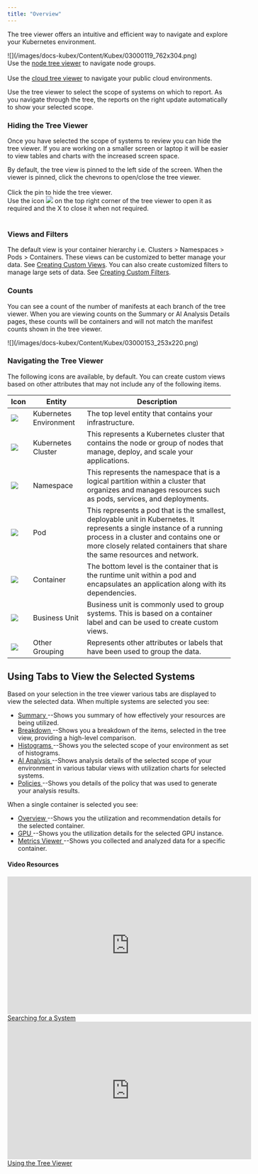 ```yaml
---
title: "Overview"
---
```


The tree viewer offers an intuitive and efficient way to navigate and explore your Kubernetes environment.


<Frame caption="Figure: Locating the Container Tree Viewer">
![](/images/docs-kubex/Content/Kubex/03000119_762x304.png)
</Frame>

<br/>


<InlineImageWithText href="/docs-kubex/Content/Kubex/Using_the_Node_Tree_Viewer" src="/images/docs-kubex/Content/Kubex/03000092.png">
Use the <a href="/docs-kubex/Content/Kubex/Using_the_Node_Tree_Viewer">node tree viewer</a> to navigate node groups.
</InlineImageWithText>
<br/><br/>
<InlineImageWithText href="/docs-kubex/Content/Cloudex/Using_the_Cloud_Tree_Viewer" src="/images/docs-kubex/Content/Kubex/03000171.png">
Use the <a href="/docs-kubex/Content/Cloudex/Using_the_Cloud_Tree_Viewer">cloud tree viewer</a> to navigate your public cloud environments.
</InlineImageWithText>


Use the tree viewer to select the scope of systems on which to report. As you navigate through the tree, the reports on the right update automatically to show your selected scope.

### Hiding the Tree Viewer

Once you have selected the scope of systems to review you can hide the tree viewer. If you are working on a smaller screen or laptop it will be easier to view tables and charts with the increased screen space.


<InlineImageWithText width={250} src="/images/docs-kubex/Content/Kubex/03000185.png">
By default, the tree view is pinned to the left side of the screen. 
When the viewer is pinned, click the chevrons to open/close the tree viewer.
</InlineImageWithText>
<br/><br/> 
<InlineImageWithText width={250} src="/images/docs-kubex/Content/Kubex/03000184.png">
Click the pin to hide the tree viewer. <br/>
Use the icon <img src="/images/docs-kubex/Content/Kubex/03000186.png" style={{width: '20px', height: '20px', display: 'inline', verticalAlign: 'middle'}} /> on the top right corner of the tree viewer to open it as required and the X to close it when not required.
</InlineImageWithText>
<br/><br/>


### Views and Filters

The default view is your container hierarchy i.e. Clusters > Namespaces > Pods > Containers. These views can be customized to better manage your data. See [Creating Custom Views](/docs-kubex/Content/Kubex/Creating_Custom_Views).
You can also create customized filters to manage large sets of data. See [Creating Custom Filters](/docs-kubex/Content/Kubex/Creating_Custom_Filters).

### Counts

You can see a count of the number of manifests at each branch of the tree viewer.
When you are viewing counts on the Summary or AI Analysis Details pages, these counts will be containers and will not match the manifest counts shown in the tree viewer.


<Frame caption="Figure: Manifest Counts">
![](/images/docs-kubex/Content/Kubex/03000153_253x220.png)
</Frame>



### Navigating the Tree Viewer

The following icons are available, by default. You can create custom views based on other attributes that may not include any of the following items.



<Accordion title="Table: Tree Viewer Icons">
<table>
<col/>
<col/>
<col/>
<thead>
<tr>
<th>
Icon
</th>
<th>
Entity
</th>
<th>
Description
</th>
</tr>
</thead>
<tbody>
<tr>
<td style={{verticalAlign: 'middle'}}>
<img src="/images/docs-kubex/Content/Kubex/03000004.png"/>
</td>
<td style={{verticalAlign: 'middle'}}>
Kubernetes Environment
</td>
<td style={{verticalAlign: 'middle'}}>
The top level entity that contains your infrastructure.
</td>
</tr>
<tr>
<td style={{verticalAlign: 'middle'}}>
<img src="/images/docs-kubex/Content/Kubex/03000005.png"/>
</td>
<td style={{verticalAlign: 'middle'}}>
Kubernetes Cluster
</td>
<td style={{verticalAlign: 'middle'}}>
This represents a Kubernetes cluster that contains the node or group of nodes that manage, deploy, and scale your applications.
</td>
</tr>
<tr>
<td style={{verticalAlign: 'middle'}}>
<img src="/images/docs-kubex/Content/Kubex/03000006.png"/>
</td>
<td style={{verticalAlign: 'middle'}}>
Namespace
</td>
<td style={{verticalAlign: 'middle'}}>
This represents the namespace that is a logical partition within a cluster that organizes and manages resources such as pods, services, and deployments.
</td>
</tr>
<tr>
<td style={{verticalAlign: 'middle'}}>
<img src="/images/docs-kubex/Content/Kubex/03000007.png"/>
</td>
<td style={{verticalAlign: 'middle'}}>
Pod
</td>
<td style={{verticalAlign: 'middle'}}>
This represents a pod that is the smallest, deployable unit in Kubernetes. It represents a single instance of a running process in a cluster and contains one or more closely related containers that share the same resources and network.
</td>
</tr>
<tr>
<td style={{verticalAlign: 'middle'}}>
<img src="/images/docs-kubex/Content/Kubex/03000008_54x56.png"/>
</td>
<td style={{verticalAlign: 'middle'}}>
Container 
</td>
<td style={{verticalAlign: 'middle'}}>
The bottom level is the container that is the runtime unit within a pod and encapsulates an application along with its dependencies.
</td>
</tr>
<tr>
<td style={{verticalAlign: 'middle'}}>
<img src="/images/docs-kubex/Content/Kubex/03000085.png"/>
</td>
<td style={{verticalAlign: 'middle'}}>
Business Unit
</td>
<td style={{verticalAlign: 'middle'}}>
Business unit is commonly used to group systems. This is based on a container label and can be used to create custom views.
</td>
</tr>
<tr>
<td style={{verticalAlign: 'middle'}}>
<img src="/images/docs-kubex/Content/Kubex/03000084.png"/>
</td>
<td style={{verticalAlign: 'middle'}}>
Other Grouping
</td>
<td style={{verticalAlign: 'middle'}}>
Represents other attributes or labels that have been used to group the data. 
</td>
</tr>
</tbody>
</table>
</Accordion>




## Using Tabs to View the Selected Systems

Based on your selection in the tree viewer various tabs are displayed to view the selected data. When multiple systems are selected you see:


<ul>
  <li>
    <a href="/docs-kubex/Content/Kubex/Summary_Tab">
    Summary
    </a>
    --Shows you summary of how effectively your resources are being utilized.
  </li>
  <li>
    <a href="/docs-kubex/Content/Kubex/Breakdown_Tab">
    Breakdown
    </a>
    --Shows you a breakdown of the items, selected in the tree view, providing a high-level comparison.
  </li>
  <li>
    <a href="/docs-kubex/Content/Kubex/Histograms_Tab">
    Histograms
    </a>
    --Shows you the selected scope of your environment as  set of histograms.
  </li>
  <li>
    <a href="/docs-kubex/Content/Kubex/AI_Analysis_Details_Tab">
    AI Analysis
    </a>
    --Shows analysis details of the selected scope of your environment in various tabular views with utilization charts for selected systems.
  </li>
  <li>
    <a href="/docs-kubex/Content/Kubex/Policies_Tab">
    Policies
    </a>
    --Shows you details of the policy that was used to generate your analysis results.
  </li>
</ul>


When a single container is selected you see:


<ul>
  <li>
    <a href="/docs-kubex/Content/Kubex/Overview_Tab">
    Overview
    </a>
    --Shows you the utilization and recommendation details for the selected container.
  </li>
  <li>
    <a href="/docs-kubex/Content/Kubex/GPU_Tab">
    GPU
    </a>
    --Shows you the utilization  details for the selected GPU instance.
  </li>
  <li>
    <a href="/docs-kubex/Content/Kubex/Metrics_Viewer_Tab">
    Metrics Viewer
    </a>
    --Shows you collected and analyzed data for a specific container.
  </li>
</ul>



#### Video Resources
<AccordionGroup>
<Accordion title="Searching for a System">
<iframe frameborder="0" height="310" src="https://player.vimeo.com/video/1044765242?badge=0&amp;autopause=0&amp;player_id=0&amp;app_id=58479" width="550"></iframe>
<a href="https://player.vimeo.com/video/1044765242?badge=0&amp;autopause=0&amp;player_id=0&amp;app_id=58479" target='_blank'>Searching for a System</a>
</Accordion>

<Accordion title="Using the Tree Viewer">
<iframe frameborder="0" height="310" src="https://player.vimeo.com/video/1038945637?title=0&amp;byline=0&amp;portrait=0&amp;badge=0&amp;autopause=0&amp;player_id=0&amp;app_id=58479" width="550"></iframe>
<a href="https://player.vimeo.com/video/1038945637?title=0&amp;byline=0&amp;portrait=0&amp;badge=0&amp;autopause=0&amp;player_id=0&amp;app_id=58479" target='_blank'>Using the Tree Viewer</a>
</Accordion>

</AccordionGroup>